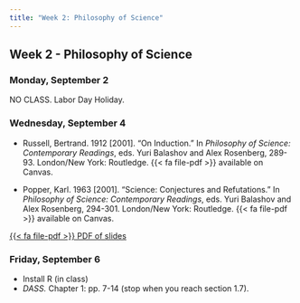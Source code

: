 ```yaml
---
title: "Week 2: Philosophy of Science"
---
```


::: {.content-visible when-format="pdf"}

## Week 2 - Philosophy of Science

:::

### Monday, September 2

NO CLASS. Labor Day Holiday.


### Wednesday, September 4

- Russell, Bertrand. 1912 [2001]. "On Induction." In *Philosophy of Science: Contemporary Readings*, eds. Yuri Balashov and Alex Rosenberg, 289-93. London/New York: Routledge. {{< fa file-pdf >}} available on Canvas.

- Popper, Karl. 1963 [2001]. "Science: Conjectures and Refutations." In *Philosophy of Science: Contemporary Readings*, eds. Yuri Balashov and Alex Rosenberg, 294-301. London/New York: Routledge. {{< fa file-pdf >}} available on Canvas.


::: {.content-visible when-format="html"}
 
[<span class="btn btn-danger">{{< fa file-pdf >}} PDF of slides </span></p>](https://agnesscott.instructure.com/files/732872/)

:::

 
### Friday, September 6

- Install R (in class)
- *DASS.* Chapter 1: pp. 7-14 (stop when you reach section 1.7).


